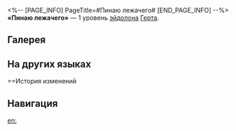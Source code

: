 <%-- [PAGE_INFO]
PageTitle=#Пинаю лежачего#
[END_PAGE_INFO] --%>
{{Эйдолон Инфобокс
|Название         = Пинаю лежачего
|Изображение      = Эйдолон Пинаю лежачего.png
|Персонаж         = Герта
|Уровень          = 1
|Длительность     = 
|Описание         = Если НР противника ниже или равно 50%, то базовая атака Герты наносит {{Доп эффект|дополнительный ледяной урон}}, равный 40% от её силы атаки.
|Свойство1        = 
|Масштабирование1 = 
}}
'''«Пинаю лежачего»''' — 1 уровень [[эйдолон]]а [[Герта]].

==Галерея==
{{Галерея|position=left|captionalign=center
|Персонаж Герта Эйдолон 1.png|Осколок Эйдолона
}}

==На других языках==
{{На других языках
|en   = Kick You When You're Down
|zhs  = 落井当下石
|zht  = 落井當下石
|ja   = {{Rubi|弱|よわ}}みは{{Rubi|付|つ}}け{{Rubi|込|こ}}み
|ko   = 엎친 데 덮친 격
|es   = Me regodeo en tu miseria
|fr   = Tu en veux encore&nbsp;?
|ru   = Пинаю лежачего
|th   = Kick You When You're Down
|vi   = Thiên Thạch Rơi Xuống Giếng
|de   = Tritt dich, wenn du am Boden liegst
|id   = Kick You When You're Down
|pt   = Vai Ficar Ainda Pior
}}

==История изменений
{{История изменений|3.5}}

==Навигация==
{{Навык Навбокс|Герта}}

[[en:]]